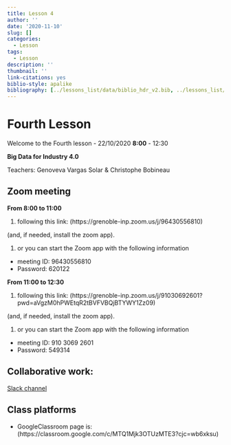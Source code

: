 ```yaml
---
title: Lesson 4
author: ''
date: '2020-11-10'
slug: []
categories:
  - Lesson
tags:
  - Lesson
description: ''
thumbnail: ''
link-citations: yes
biblio-style: apalike
bibliography: [../lessons_list/data/biblio_hdr_v2.bib, ../lessons_list/data/Liste_Publi3.bib, ../lessons_list/data/biblio_SABD.bib]
---
```


# Fourth Lesson

Welcome to the Fourth lesson - 22/10/2020 **8:00** - 12:30

**Big Data for Industry 4.0**

Teachers: Genoveva Vargas Solar & Christophe Bobineau


## Zoom meeting

**From 8:00 to 11:00**

1. following this link: (https://grenoble-inp.zoom.us/j/96430556810)

(and, if needed, install the zoom app).

1. or you can start the Zoom app with the following information
  + meeting ID:  96430556810
  + Password:  620122
  
**From 11:00 to 12:30**

1. following this link: (https://grenoble-inp.zoom.us/j/91030692601?pwd=aVgzM0hPWEtqR2tBVFVBQjBTYWY1Zz09)

(and, if needed, install the zoom app).

1. or you can start the Zoom app with the following information
  + meeting ID: 910 3069 2601
  + Password: 549314


## Collaborative work:

[Slack channel](https://join.slack.com/t/grenobleinpgn-eu88686/shared_invite/zt-hfx5moad-TVv1JsL6coPWuLbJZe~v3g)


## Class platforms

- GoogleClassroom page is: (https://classroom.google.com/c/MTQ1Mjk3OTUzMTE3?cjc=wb6xksu)



